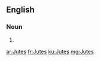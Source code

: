 ==English==

===Noun===
{{head|en|plural}}

# {{plural of|Jute|lang=en}}

[[ar:Jutes]]
[[fr:Jutes]]
[[ku:Jutes]]
[[mg:Jutes]]